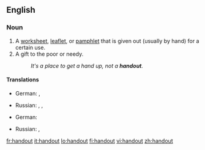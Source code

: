 {{also|hand out}}
==English==

===Noun===
{{en-noun}}

# A [[worksheet]], [[leaflet]], or [[pamphlet]] that is given out (usually by hand) for a certain use.
# A gift to the poor or needy.
#: ''It's a place to get a hand up, not a '''handout'''.''

====Translations====
{{trans-top|a worksheet, leaflet or pamphlet given out for a certain use}}
* German: {{t|de|Flugblatt|n}},  {{t|de|Zettel|m}}
{{trans-mid}}
* Russian: {{t|ru|раздаточный материал|m|tr=razdátočnyj materiál|sc=Cyrl}}, {{t|ru|хэндаут|m|tr=xendáut|sc=Cyrl}} {{qualifier|colloquial}},  {{t|ru|памфлет|m|tr=pamflét|sc=Cyrl}}
{{trans-bottom}}

{{trans-top|a gift to the poor or needy}}
* German: {{t|de|Almosen|n}}
{{trans-mid}}
* Russian: {{t|ru|милостыня|f|tr=mílostynja|sc=Cyrl}},  {{t|ru|подаяние|n|tr=podajánije|sc=Cyrl}}
{{trans-bottom}}

[[fr:handout]]
[[it:handout]]
[[lo:handout]]
[[fi:handout]]
[[vi:handout]]
[[zh:handout]]